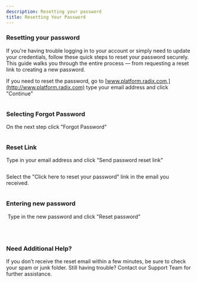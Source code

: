 ```yaml
---
description: Resetting your password
title: Resetting Your Password
---
```


### Resetting your password


If you're having trouble logging in to your account or simply need to update your credentials, follow these quick steps to reset your password securely. This guide walks you through the entire process — from requesting a reset link to creating a new password.


If you need to reset the password, go to [www.platform.radix.com,](http://www.platform.radix.com) type your email address and click "Continue" 


<Frame caption="Login interface for Radix Analytics with email input and continue button.">
  <img src="/images/radix/dee5775b3096acd44f1874330c93943d41e7b782.png" alt="" />
</Frame>


### Selecting Forgot Password


On the next step click "Forgot Password"


<Frame caption="Password entry interface for Radix Analytics with options for login and password recovery.">
  <img src="/images/radix/c777074a76f1f996dd1df78fbaa6152664b940ed.png" alt="" />
</Frame>


### Reset Link


Type in your email address and click "Send password reset link"


<Frame caption="Password reset form with email input and instructions for Radix Analytics.">
  <img src="/images/radix/5a3bba33184230b8a8932fbaf8db70356e6ddc19.png" alt="" />
</Frame>


Select the "Click here to reset your password" link in the email you received.


<Frame caption="Password reset email from Radix with a clickable link.">
  <img src="/images/radix/0ea3d47d7b8c130b410ea1dbec9985fdb1fd5180.png" alt="" />
</Frame>


### Entering new password


 Type in the new password and click "Reset password"


<Frame caption="Password reset form with fields for new password and confirmation.">
  <img src="/images/radix/2378c1610abca8681535248356391a5a64e79f35.png" alt="" />
</Frame>


 


### Need Additional Help?


If you don’t receive the reset email within a few minutes, be sure to check your spam or junk folder. Still having trouble? Contact our Support Team for further assistance.